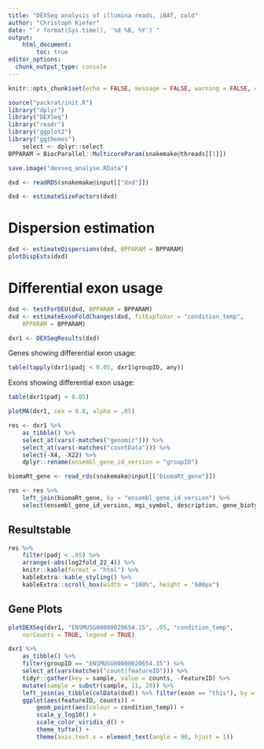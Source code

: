 ```yaml
---
title: "DEXSeq analysis of illumina reads, iBAT, cold"
author: "Christoph Kiefer"
date: "`r format(Sys.time(), '%d %B, %Y')`"
output: 
    html_document:
        toc: true
editor_options:
  chunk_output_type: console
---
```


```r
knitr::opts_chunk$set(echo = FALSE, message = FALSE, warning = FALSE, cache = FALSE)
```

```r
source("packrat/init.R")
library("dplyr")
library("DEXSeq")
library("readr")
library("ggplot2")
library("ggthemes")
    select <- dplyr::select
BPPARAM = BiocParallel::MulticoreParam(snakemake@threads[[1]])
```

```r
save.image("dexseq_analyse.RData")
```

```r
dxd <- readRDS(snakemake@input[["dxd"]])
```

```r
dxd <- estimateSizeFactors(dxd)
```

# Dispersion estimation

```r
dxd <- estimateDispersions(dxd, BPPARAM = BPPARAM)
plotDispEsts(dxd)
```

# Differential exon usage

```r
dxd <- testForDEU(dxd, BPPARAM = BPPARAM)
dxd <- estimateExonFoldChanges(dxd, fitExpToVar = "condition_temp",
    BPPARAM = BPPARAM)
```

```r
dxr1 <- DEXSeqResults(dxd)
```

Genes showing differential exon usage:

```r
table(tapply(dxr1$padj < 0.05, dxr1$groupID, any))
```

Exons showing differential exon usage:

```r
table(dxr1$padj < 0.05)
```

```r
plotMA(dxr1, cex = 0.8, alpha = .05)
```

```r
res <- dxr1 %>% 
    as_tibble() %>% 
    select_at(vars(-matches("genomic"))) %>% 
    select_at(vars(-matches("countData"))) %>% 
    select(-X4, -X22) %>% 
    dplyr::rename(ensembl_gene_id_version = "groupID")
```

```r
biomaRt_gene <- read_rds(snakemake@input[["biomaRt_gene"]])

res <- res %>% 
    left_join(biomaRt_gene, by = "ensembl_gene_id_version") %>% 
    select(ensembl_gene_id_version, mgi_symbol, description, gene_biotype, everything())
```

## Resultstable

```r
res %>% 
    filter(padj < .05) %>%
    arrange(-abs(log2fold_22_4)) %>% 
    knitr::kable(format = "html") %>%
    kableExtra::kable_styling() %>%
    kableExtra::scroll_box(width = "100%", height = "600px")
```

## Gene Plots

```r
plotDEXSeq(dxr1, "ENSMUSG00000020654.15", .05, "condition_temp",
    norCounts = TRUE, legend = TRUE)

dxr1 %>% 
    as_tibble() %>% 
    filter(groupID == "ENSMUSG00000020654.15") %>%
    select_at(vars(matches("count|featureID"))) %>% 
    tidyr::gather(key = sample, value = counts, -featureID) %>% 
    mutate(sample = substr(sample, 11, 20)) %>% 
    left_join(as_tibble(colData(dxd)) %>% filter(exon == "this"), by = "sample") %>% 
    ggplot(aes(featureID, counts)) +
        geom_point(aes(colour = condition_temp)) +
        scale_y_log10() +
        scale_color_viridis_d() +
        theme_tufte() +
        theme(axis.text.x = element_text(angle = 90, hjust = 1))
```


